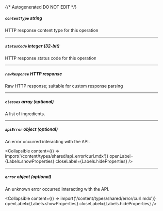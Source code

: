 {/* Autogenerated DO NOT EDIT  */}

##### `contentType` _string_
HTTP response content type for this operation

---
##### `statusCode` _integer (32-bit)_
HTTP response status code for this operation

---
##### `rawResponse` _HTTP response_
Raw HTTP response; suitable for custom response parsing

---
##### `classes` _array (optional)_
A list of ingredients.

---
##### `apiError` _object (optional)_
An error occurred interacting with the API.

<Collapsible content={() => import('/content/types/shared/api_error/curl.mdx')} openLabel={Labels.showProperties} closeLabel={Labels.hideProperties} />


---
##### `error` _object (optional)_
An unknown error occurred interacting with the API.

<Collapsible content={() => import('/content/types/shared/error/curl.mdx')} openLabel={Labels.showProperties} closeLabel={Labels.hideProperties} />



